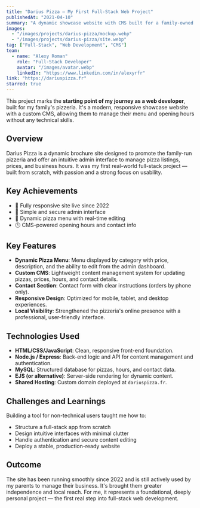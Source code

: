 ```yaml
---
title: "Darius Pizza – My First Full-Stack Web Project"
publishedAt: "2021-04-10"
summary: "A dynamic showcase website with CMS built for a family-owned pizzeria"
images:
  - "/images/projects/darius-pizza/mockup.webp"
  - "/images/projects/darius-pizza/site.webp"
tag: ["Full-Stack", "Web Development", "CMS"]
team:
  - name: "Alexy Roman"
    role: "Full-Stack Developer"
    avatar: "/images/avatar.webp"
    linkedIn: "https://www.linkedin.com/in/alexyrfr"
link: "https://dariuspizza.fr"
starred: true
---
```


This project marks the **starting point of my journey as a web developer**, built for my family's pizzeria. It's a modern, responsive showcase website with a custom CMS, allowing them to manage their menu and opening hours without any technical skills.

## Overview

Darius Pizza is a dynamic brochure site designed to promote the family-run pizzeria and offer an intuitive admin interface to manage pizza listings, prices, and business hours. It was my first real-world full-stack project — built from scratch, with passion and a strong focus on usability.

## Key Achievements

- 📱 Fully responsive site live since 2022  
- 🔐 Simple and secure admin interface  
- 🍕 Dynamic pizza menu with real-time editing  
- 🕒 CMS-powered opening hours and contact info  

## Key Features

- **Dynamic Pizza Menu**: Menu displayed by category with price, description, and the ability to edit from the admin dashboard.
- **Custom CMS**: Lightweight content management system for updating pizzas, prices, hours, and contact details.
- **Contact Section**: Contact form with clear instructions (orders by phone only).
- **Responsive Design**: Optimized for mobile, tablet, and desktop experiences.
- **Local Visibility**: Strengthened the pizzeria's online presence with a professional, user-friendly interface.

## Technologies Used

- **HTML/CSS/JavaScript**: Clean, responsive front-end foundation.
- **Node.js / Express**: Back-end logic and API for content management and authentication.
- **MySQL**: Structured database for pizzas, hours, and contact data.
- **EJS (or alternative)**: Server-side rendering for dynamic content.
- **Shared Hosting**: Custom domain deployed at `dariuspizza.fr`.

## Challenges and Learnings

Building a tool for non-technical users taught me how to:

- Structure a full-stack app from scratch
- Design intuitive interfaces with minimal clutter
- Handle authentication and secure content editing
- Deploy a stable, production-ready website

## Outcome

The site has been running smoothly since 2022 and is still actively used by my parents to manage their business. It's brought them greater independence and local reach. For me, it represents a foundational, deeply personal project — the first real step into full-stack web development.
